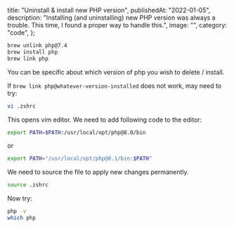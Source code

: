   title: "Uninstall & install new PHP version",
  publishedAt: "2022-01-05",
  description:
    "Installing (and uninstalling) new PHP version was always a trouble. This time, I found a proper way to handle this.",
  image: "",
  category: "code",
};

```bash
brew unlink php@7.4
brew install php
brew link php
```

You can be specific about which version of php you wish to delete / install.

If `brew link php@whatever-version-installed` does not work, may need to try:

```bash
vi .zshrc
```

This opens vim editor. We need to add following code to the editor:

```bash
export PATH=$PATH:/usr/local/opt/php@8.0/bin
```

or

```bash
export PATH="/usr/local/opt/php@8.1/bin:$PATH"
```

We need to source the file to apply new changes permanently.

```bash
source .zshrc
```

Now try:

```bash
php -v
which php
```
